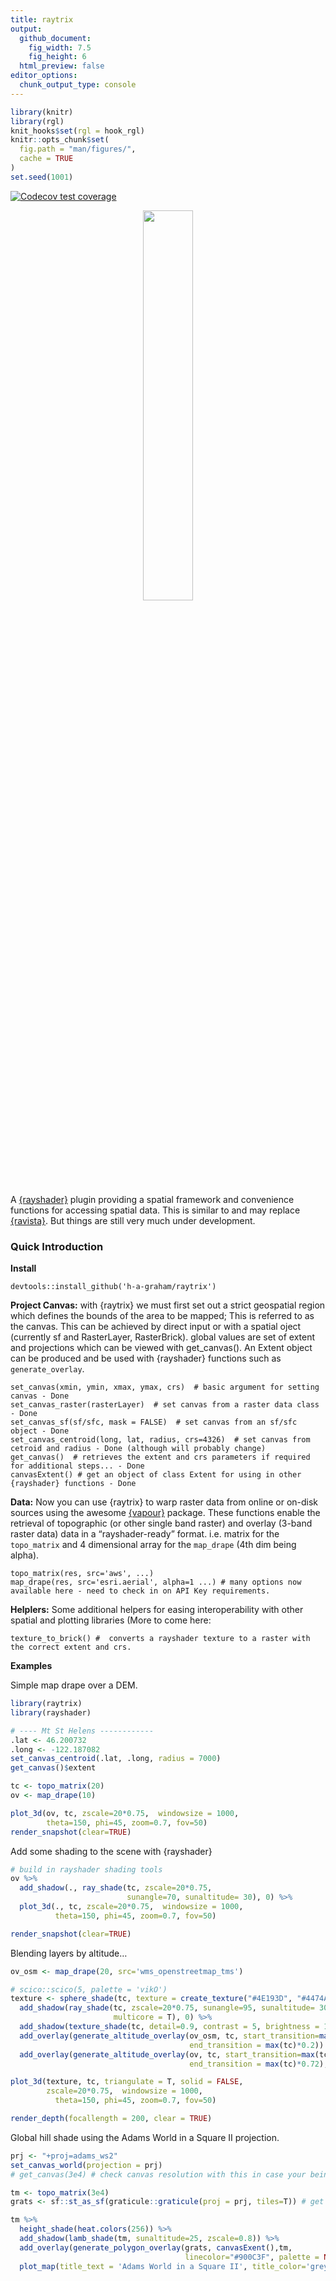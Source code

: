 ```yaml
---
title: raytrix
output: 
  github_document:
    fig_width: 7.5
    fig_height: 6
  html_preview: false
editor_options: 
  chunk_output_type: console
---
```


```r
library(knitr)
library(rgl)
knit_hooks$set(rgl = hook_rgl)
knitr::opts_chunk$set(
  fig.path = "man/figures/",
  cache = TRUE
)
set.seed(1001)
```
<!-- badges: start -->
[![Codecov test coverage](https://codecov.io/gh/h-a-graham/raytrix/branch/main/graph/badge.svg)](https://codecov.io/gh/h-a-graham/raytrix?branch=main)
<!-- badges: end -->


<p align="center">
<img src="man/figures/raytrixHEX_editLR.png" width="40%" />
</p>

A [{rayshader}](https://www.rayshader.com/index.html) plugin providing a spatial framework and convenience functions for 
accessing spatial data. This is similar to and may replace [{ravista}](https://github.com/h-a-graham/rayvista). 
But things are still very much under development.


### Quick Introduction

**Install**
```
devtools::install_github('h-a-graham/raytrix')
```

**Project Canvas:**
with {raytrix} we must first set out a strict geospatial region which defines the 
bounds of the area to be mapped; This is referred to as the canvas. This can be 
achieved by direct input or with a spatial oject (currently sf and RasterLayer, 
RasterBrick). global values are set of extent and projections which can be 
viewed with get_canvas(). An Extent object can be produced and be used with 
{rayshader} functions such as `generate_overlay`.

```
set_canvas(xmin, ymin, xmax, ymax, crs)  # basic argument for setting canvas - Done
set_canvas_raster(rasterLayer)  # set canvas from a raster data class - Done
set_canvas_sf(sf/sfc, mask = FALSE)  # set canvas from an sf/sfc object - Done
set_canvas_centroid(long, lat, radius, crs=4326)  # set canvas from cetroid and radius - Done (although will probably change)
get_canvas()  # retrieves the extent and crs parameters if required for additional steps... - Done
canvasExtent() # get an object of class Extent for using in other {rayshader} functions - Done
```

**Data:**
Now you can use {raytrix} to warp raster data from online or on-disk sources using
the awesome [{vapour}](https://hypertidy.github.io/vapour/) package.
These functions enable the retrieval of topographic (or other single band raster) 
and overlay (3-band raster data) data in a "rayshader-ready" format. 
i.e. matrix for the `topo_matrix` and 4 dimensional 
array for the `map_drape` (4th dim being alpha).

```
topo_matrix(res, src='aws', ...)  
map_drape(res, src='esri.aerial', alpha=1 ...) # many options now available here - need to check in on API Key requirements.
```

**Helplers:**
Some additional helpers for easing interoperability with other spatial and 
plotting libraries (More to come here:

```
texture_to_brick() #  converts a rayshader texture to a raster with the correct extent and crs.
```

**Examples**

Simple map drape over a DEM.

```r
library(raytrix)
library(rayshader)

# ---- Mt St Helens ------------
.lat <- 46.200732
.long <- -122.187082
set_canvas_centroid(.lat, .long, radius = 7000)
get_canvas()$extent

tc <- topo_matrix(20)
ov <- map_drape(10)

plot_3d(ov, tc, zscale=20*0.75,  windowsize = 1000,
        theta=150, phi=45, zoom=0.7, fov=50)
render_snapshot(clear=TRUE)

```

Add some shading to the scene with {rayshader}

```r
# build in rayshader shading tools
ov %>%
  add_shadow(., ray_shade(tc, zscale=20*0.75, 
                          sunangle=70, sunaltitude= 30), 0) %>% 
  plot_3d(., tc, zscale=20*0.75,  windowsize = 1000,
          theta=150, phi=45, zoom=0.7, fov=50)

render_snapshot(clear=TRUE)

```

Blending layers by altitude...

```r
ov_osm <- map_drape(20, src='wms_openstreetmap_tms')

# scico::scico(5, palette = 'vikO')
texture <- sphere_shade(tc, texture = create_texture("#4E193D", "#4474A0", "#D4BEB4", "#A24C2C", "#50193B")) %>%
  add_shadow(ray_shade(tc, zscale=20*0.75, sunangle=95, sunaltitude= 30,
                       multicore = T), 0) %>%
  add_shadow(texture_shade(tc, detail=0.9, contrast = 5, brightness = 10),0) %>%
  add_overlay(generate_altitude_overlay(ov_osm, tc, start_transition=max(tc)*0.8,
                                        end_transition = max(tc)*0.2)) %>%
  add_overlay(generate_altitude_overlay(ov, tc, start_transition=max(tc)*0.99,
                                        end_transition = max(tc)*0.72), rescale_original = T)

plot_3d(texture, tc, triangulate = T, solid = FALSE, 
        zscale=20*0.75,  windowsize = 1000,
          theta=150, phi=45, zoom=0.7, fov=50)

render_depth(focallength = 200, clear = TRUE)
```

Global hill shade using the Adams World in a Square II projection.

``` r
prj <- "+proj=adams_ws2"
set_canvas_world(projection = prj)
# get_canvas(3e4) # check canvas resolution with this in case your being ambitious...

tm <- topo_matrix(3e4)
grats <- sf::st_as_sf(graticule::graticule(proj = prj, tiles=T)) # get graticule

tm %>%
  height_shade(heat.colors(256)) %>%
  add_shadow(lamb_shade(tm, sunaltitude=25, zscale=0.8)) %>%
  add_overlay(generate_polygon_overlay(grats, canvasExent(),tm, 
                                       linecolor="#900C3F", palette = NA),  alphalayer = 0.7) %>%
  plot_map(title_text = 'Adams World in a Square II', title_color='grey80')
```
